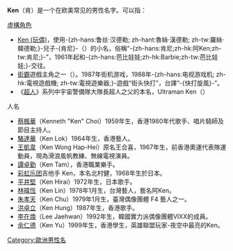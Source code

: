 '''Ken'''（肯）是一个在欧美常见的男性名字。可以指：

[[虚构角色|虛構角色]]
* [[Ken_(玩偶)|Ken (玩偶)]]，使用-{zh-hans:鲁丝·汉德勒; zh-hant:魯絲·漢德勒; zh-tw:羅絲·韓德勒;}-兒子-{肯尼}-（{{lang|en|Kenneth}}）的小名，俗稱“-{zh-hans:肯尼;zh-hk:阿Ken;zh-tw:肯尼;}-”，1961年起和-{zh-hans:芭比娃娃;zh-hk:Barbie;zh-tw:芭比娃娃;}-交往。
* [[街头霸王|街霸]]遊戲主角之一（{{lang|ja|ケン}}）。1987年街机游戏，1988年-{zh-hans:电视游戏机; zh-hk:電視遊戲機; zh-tw:電視遊樂器;}-遊戲“街头快打”，台譯“-{快打旋風}-”。
* 《[[超人力霸王系列|超人]]》系列中宇宙警備隊大隊長超人之父的本名，Ultraman Ken（{{lang|ja|ウルトラマンケン}}）

人名
* [[蔡楓華|蔡楓華]]（Kenneth "Ken" Choi）1959年生，香港1980年代歌手、唱片騎師及節目主持人。
* [[駱達華|駱達華]]（Ken Lok）1964年生，香港藝人。
* [[王凱韋|王凱韋]]（Ken Wong Hap-Hei）原名王合喜，1967年生，前香港奧運代表隊運動員，現為滑浪風帆教練、無線電視演員。
* [[譚卓勤|譚卓勤]]（Ken Tam），香港職業樂手。
* [[彩虹乐团|彩虹乐团]]吉他手 Ken，本名北村健，1968年生於日本。
* [[平井堅|平井堅]]（Ken Hirai）1972年生，日本歌手。
* [[林暐恆|林暐恆]]（Ken Lin）1978年1月生，台灣藝人，藝名阿Ken。
* [[朱孝天|朱孝天]]（Ken Chu）1979年1月生，臺灣偶像團體 F4 藝人之一。
* [[洪卓立|洪卓立]]（Ken Hung）1987年生，香港歌手。
* [[李在煥|李在煥]]（Lee Jaehwan）1992年生，韓國實力派偶像團體VIXX的成員。
* [[余仁德|余仁德]]（Ken Yu）1999年生，香港學生，英雄聯盟玩家-夜空中最亮的Ken。

{{Disambiguation|Cat=拉丁字母人名消歧义}}
[[Category:歐洲男性名|Category:歐洲男性名]]